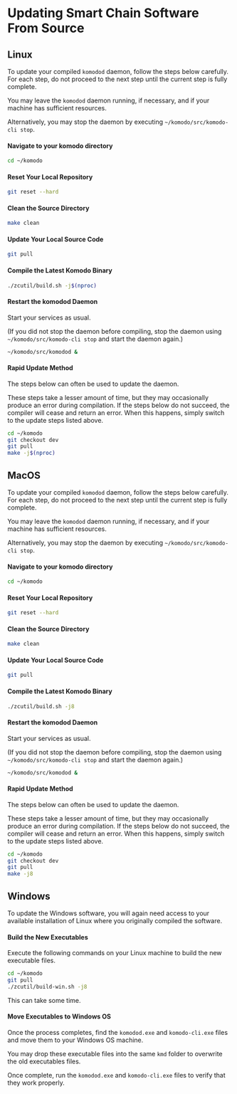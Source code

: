 # Updating Smart Chain Software From Source

## Linux

To update your compiled `komodod` daemon, follow the steps below carefully. For each step, do not proceed to the next step until the current step is fully complete.

You may leave the `komodod` daemon running, if necessary, and if your machine has sufficient resources.

Alternatively, you may stop the daemon by executing `~/komodo/src/komodo-cli stop`.

#### Navigate to your komodo directory

```bash
cd ~/komodo
```

#### Reset Your Local Repository

```bash
git reset --hard
```

#### Clean the Source Directory

```bash
make clean
```

#### Update Your Local Source Code

```bash
git pull
```

#### Compile the Latest Komodo Binary

```bash
./zcutil/build.sh -j$(nproc)
```

#### Restart the komodod Daemon

Start your services as usual.

(If you did not stop the daemon before compiling, stop the daemon using `~/komodo/src/komodo-cli stop` and start the daemon again.)

```bash
~/komodo/src/komodod &
```

#### Rapid Update Method

The steps below can often be used to update the daemon.

These steps take a lesser amount of time, but they may occasionally produce an error during compilation. If the steps below do not succeed, the compiler will cease and return an error. When this happens, simply switch to the update steps listed above.

```bash
cd ~/komodo
git checkout dev
git pull
make -j$(nproc)
```

## MacOS

To update your compiled `komodod` daemon, follow the steps below carefully. For each step, do not proceed to the next step until the current step is fully complete.

You may leave the `komodod` daemon running, if necessary, and if your machine has sufficient resources.

Alternatively, you may stop the daemon by executing `~/komodo/src/komodo-cli stop`.

#### Navigate to your komodo directory

```bash
cd ~/komodo
```

#### Reset Your Local Repository

```bash
git reset --hard
```

#### Clean the Source Directory

```bash
make clean
```

#### Update Your Local Source Code

```bash
git pull
```

#### Compile the Latest Komodo Binary

```bash
./zcutil/build.sh -j8
```

#### Restart the komodod Daemon

Start your services as usual.

(If you did not stop the daemon before compiling, stop the daemon using `~/komodo/src/komodo-cli stop` and start the daemon again.)

```bash
~/komodo/src/komodod &
```

#### Rapid Update Method

The steps below can often be used to update the daemon.

These steps take a lesser amount of time, but they may occasionally produce an error during compilation. If the steps below do not succeed, the compiler will cease and return an error. When this happens, simply switch to the update steps listed above.

```bash
cd ~/komodo
git checkout dev
git pull
make -j8
```

## Windows

To update the Windows software, you will again need access to your available installation of Linux where you originally compiled the software.

#### Build the New Executables

Execute the following commands on your Linux machine to build the new executable files.

```bash
cd ~/komodo
git pull
./zcutil/build-win.sh -j8
```

This can take some time.

#### Move Executables to Windows OS

Once the process completes, find the `komodod.exe` and `komodo-cli.exe` files and move them to your Windows OS machine.

You may drop these executable files into the same `kmd` folder to overwrite the old executables files.

Once complete, run the `komodod.exe` and `komodo-cli.exe` files to verify that they work properly.
